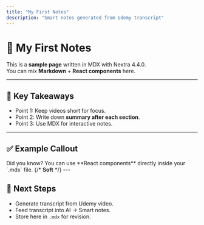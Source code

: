 ```yaml
---
title: "My First Notes"
description: "Smart notes generated from Udemy transcript"
---
```



# 🎯 My First Notes

This is a **sample page** written in MDX with Nextra 4.4.0.  
You can mix **Markdown** + **React components** here.

---

## 📌 Key Takeaways

- Point 1: Keep videos short for focus.
- Point 2: Write down **summary after each section**.
- Point 3: Use MDX for interactive notes.

---

## ✅ Example Callout

<Callout type='info' emoji='💡'>
  Did you know? You can use **React components** directly inside your `.mdx`
  file.
</Callout>
{/* <B>Soft</B adge> */}
---

## 🔗 Next Steps

- Generate transcript from Udemy video.
- Feed transcript into AI → Smart notes.
- Store here in `.mdx` for revision.

